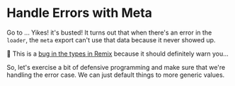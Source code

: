 # Handle Errors with Meta

Go to <LinkToApp to="/users/i-do-not-exist" />... Yikes! it's busted! It turns
out that when there's an error in the `loader`, the `meta` export can't use that
data because it never showed up.

🦺 This is a
[bug in the types in Remix](https://github.com/remix-run/remix/issues/5786)
because it should definitely warn you...

So, let's exercise a bit of defensive programming and make sure that we're
handling the error case. We can just default things to more generic values.
